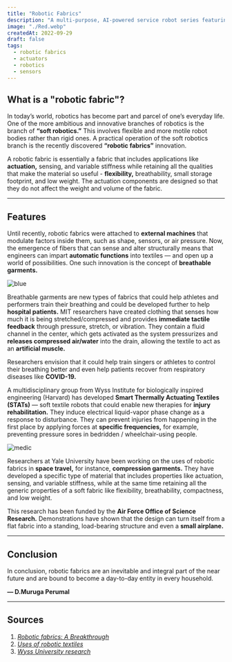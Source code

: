 ```yaml
---
title: "Robotic Fabrics"
description: "A multi-purpose, AI-powered service robot series featuring advanced perception, mobility, and interactive capabilities."
image: "./Red.webp"
createdAt: 2022-09-29
draft: false
tags: 
  - robotic fabrics
  - actuators
  - robotics
  - sensors
---
```


## What is a "robotic fabric"?

In today’s world, robotics has become part and parcel of one’s everyday life. One of the more ambitious and innovative branches of robotics is the branch of **“soft robotics.”** This involves flexible and more motile robot bodies rather than rigid ones. A practical operation of the soft robotics branch is the recently discovered **“robotic fabrics”** innovation.

A robotic fabric is essentially a fabric that includes applications like **actuation,** sensing, and variable stiffness while retaining all the qualities that make the material so useful - **flexibility,** breathability, small storage footprint, and low weight. The actuation components are designed so that they do not affect the weight and volume of the fabric.

---

## Features

Until recently, robotic fabrics were attached to **external machines** that modulate factors inside them, such as shape, sensors, or air pressure. Now, the emergence of fibers that can sense and alter structurally means that engineers can impart **automatic functions** into textiles — and open up a world of possibilities. One such innovation is the concept of **breathable garments.**

![blue](./Bluefabric.webp)

Breathable garments are new types of fabrics that could help athletes and performers train their breathing and could be developed further to help **hospital patients.** MIT researchers have created clothing that senses how much it is being stretched/compressed and provides **immediate tactile feedback** through pressure, stretch, or vibration. They contain a fluid channel in the center, which gets activated as the system pressurizes and **releases compressed air/water** into the drain, allowing the textile to act as an **artificial muscle.**

Researchers envision that it could help train singers or athletes to control their breathing better and even help patients recover from respiratory diseases like **COVID-19.**

A multidisciplinary group from Wyss Institute for biologically inspired engineering (Harvard) has developed **Smart Thermally Actuating Textiles (STATs)** — soft textile robots that could enable new therapies for **injury rehabilitation.** They induce electrical liquid-vapor phase change as a response to disturbance. They can prevent injuries from happening in the first place by applying forces at **specific frequencies,** for example, preventing pressure sores in bedridden / wheelchair-using people.

![medic](./Medic.webp)

Researchers at Yale University have been working on the uses of robotic fabrics in **space travel,** for instance, **compression garments.** They have developed a specific type of material that includes properties like actuation, sensing, and variable stiffness, while at the same time retaining all the generic properties of a soft fabric like flexibility, breathability, compactness, and low weight.

This research has been funded by the **Air Force Office of Science Research.** Demonstrations have shown that the design can turn itself from a flat fabric into a standing, load-bearing structure and even a **small airplane.**

---

## Conclusion

In conclusion, robotic fabrics are an inevitable and integral part of the near future and are bound to become a day-to-day entity in every household.

**— D.Muruga Perumal**

---

## Sources

1. [*Robotic fabrics: A Breakthrough*](https://seas.yale.edu/news-events/news/robotic-fabric-breakthrough-many-uses)  
2. [*Uses of robotic textiles*](https://createdigital.org.au/what-can-robotic-textiles-do/#:~:text=Robotic%20fabrics%20that%20can%20create%20self%2Ddeploying%20shelters&text=They%20have%20developed%20a%20material,%2C%20compactness%2C%20and%20low%20weight.)  
3. [*Wyss University research*](https://wyss.harvard.edu/news/robotic-textiles-are-fueled-up-and-take-action/)  
